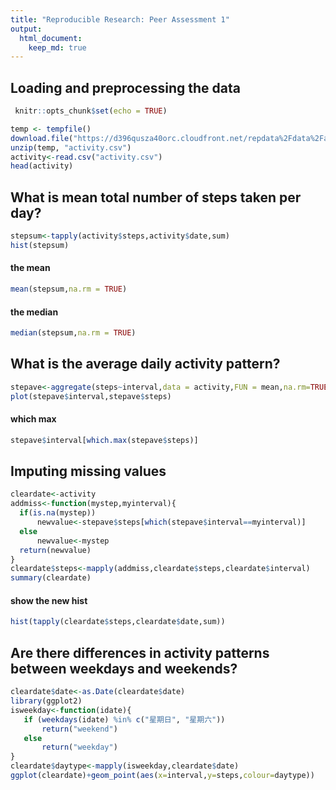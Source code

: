 ```yaml
---
title: "Reproducible Research: Peer Assessment 1"
output: 
  html_document:
    keep_md: true
---
```



## Loading and preprocessing the data
```r
 knitr::opts_chunk$set(echo = TRUE)
```
```R
temp <- tempfile()
download.file("https://d396qusza40orc.cloudfront.net/repdata%2Fdata%2Factivity.zip", destfile = temp )
unzip(temp, "activity.csv")
activity<-read.csv("activity.csv")
head(activity)
```

## What is mean total number of steps taken per day?
```R
stepsum<-tapply(activity$steps,activity$date,sum)
hist(stepsum)
```

#### the mean
```R
mean(stepsum,na.rm = TRUE)
```
#### the median
```R
median(stepsum,na.rm = TRUE)
```

## What is the average daily activity pattern?
```R
stepave<-aggregate(steps~interval,data = activity,FUN = mean,na.rm=TRUE)
plot(stepave$interval,stepave$steps)
```
#### which max
```R
stepave$interval[which.max(stepave$steps)]
```

## Imputing missing values
```R
cleardate<-activity
addmiss<-function(mystep,myinterval){
  if(is.na(mystep))
      newvalue<-stepave$steps[which(stepave$interval==myinterval)]
  else
      newvalue<-mystep
  return(newvalue)
}
cleardate$steps<-mapply(addmiss,cleardate$steps,cleardate$interval)
summary(cleardate)
```
#### show the new hist
```R
hist(tapply(cleardate$steps,cleardate$date,sum))
```


## Are there differences in activity patterns between weekdays and weekends?
```R
cleardate$date<-as.Date(cleardate$date)
library(ggplot2)
isweekday<-function(idate){
   if (weekdays(idate) %in% c("星期日", "星期六"))
       return("weekend")
   else
       return("weekday")
}
cleardate$daytype<-mapply(isweekday,cleardate$date)
ggplot(cleardate)+geom_point(aes(x=interval,y=steps,colour=daytype))
```
